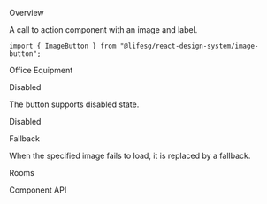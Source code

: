 
<Meta title="General/ImageButton" component={ImageButton} />

<Title>Image Button</Title>

<Secondary>Overview</Secondary>

A call to action component with an image and label.

```tsx
import { ImageButton } from "@lifesg/react-design-system/image-button";
```

<Canvas>
    <Story name="ImageButton">
        <ImageButton imgSrc="https://cdn-icons-png.flaticon.com/512/4401/4401459.png">
            Office Equipment
        </ImageButton>
    </Story>
</Canvas>

<Heading3>Disabled</Heading3>

The button supports disabled state.

<Preview>
    <Story name="Disabled">
        <ImageButton
            disabled
            imgSrc="https://cdn-icons-png.flaticon.com/512/10754/10754537.png"
        >
            Disabled
        </ImageButton>
    </Story>
</Preview>

<Heading3>Fallback</Heading3>

When the specified image fails to load, it is replaced by a fallback.

<Preview>
    <Story name="Fallback">
        <ImageButton
            disabled={false}
            imgSrc="https://cdn-icons-png.flaticon.com/512/10754/10754asdfads537.png"
            focusOutline="browser"
        >
            Rooms
        </ImageButton>
    </Story>
</Preview>

<Secondary>Component API</Secondary>

<PropsTable />
